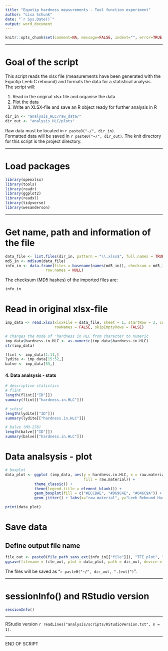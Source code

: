 ```yaml
---
title: "Equotip hardness measurements - Tool function experiment"
author: "Lisa Schunk"
date: "`r Sys.Date()`"
output: word_document
---
```



```r
knitr::opts_chunk$set(comment=NA, message=FALSE, indent="", error=TRUE)

```

---


# Goal of the script
This script reads the xlsx file (measurements have been generated with the Equotip Leeb C rebound)  and formats the data for a statistical analysis.  
The script will:

1. Read in the original xlsx file and organise the data 
2. Plot the data 
3. Write an XLSX-file and save an R object ready for further analysis in R 



```r
dir_in <- "analysis_HLC/raw_data/"
dir_out <- "analysis_HLC/plots"

```

Raw data must be located in `r paste0("~/", dir_in)`.  
Formatted data will be saved in `r paste0("~/", dir_out)`.
The knit directory for this script is the project directory.


---


# Load packages
```r
library(openxlsx)
library(tools)
library(readr)
library(ggplot2)
library(readxl)
library(tidyverse)
library(wesanderson)

```

---


# Get name, path and information of the file
```r
data_file <- list.files(dir_in, pattern = "\\.xlsx$", full.names = TRUE)
md5_in <- md5sum(data_file)
info_in <- data.frame(files = basename(names(md5_in)), checksum = md5_in, 
                  row.names = NULL)

```

The checksum (MD5 hashes) of the imported files are:  
```r
info_in

```



# Read in original xlsx-file
```r
imp_data <- read.xlsx(xlsxFile = data_file, sheet = 1, startRow = 3, colNames = TRUE, 
                      rowNames = FALSE, skipEmptyRows = FALSE) 

# changes the mode of 'hardness in HLC from character to numeric 
imp_data$hardness.in.HLC <- as.numeric(imp_data$hardness.in.HLC)
str(imp_data)

flint <- imp_data[1:11,]
lydite <- imp_data[15:52,]
balve <- imp_data[53,]

```


#### 4. Data analsysis - stats  
```r
# descriptive statistics 
# flint
length(flint[["ID"]])
summary(flint[["hardness.in.HLC"]])

# schist
length(lydite[["ID"]])
summary(lydite[["hardness.in.HLC"]])

# balve (MU-278)
length(balve[["ID"]])
summary(balve[["hardness.in.HLC"]])

```


# Data analsysis - plot 
```r
# boxplot
data_plot <- ggplot (imp_data, aes(y = hardness.in.HLC, x = raw.material, 
                                   fill = raw.material)) + 
             theme_classic() + 
             theme(legend.title = element_blank()) +
             geom_boxplot(fill = c("#ECCBAE", "#D69C4E", "#046C9A")) +
             geom_jitter() + labs(x="raw material", y="Leeb Rebound Hardness in HLC", title="") 

print(data_plot)

```


# Save data
## Define output file name
```r
file_out <- paste0(file_path_sans_ext(info_in[["file"]]), "TFE_plot", ".pdf")
ggsave(filename = file_out, plot = data_plot, path = dir_out, device = "pdf")

```
The files will be saved as "`r paste0("~/", dir_out, ".[ext]")`".

---



# sessionInfo() and RStudio version
```r
sessionInfo()

```

---

RStudio version `r readLines("analysis/scripts/RStudioVersion.txt", n = 1)`.


--- 

END OF SCRIPT